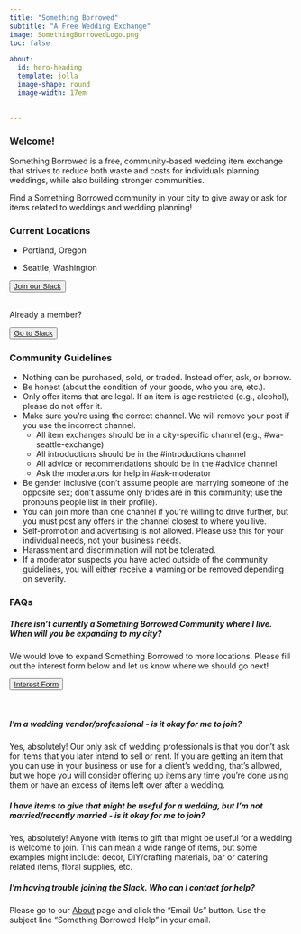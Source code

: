 ```yaml
---
title: "Something Borrowed"
subtitle: "A Free Wedding Exchange"
image: SomethingBorrowedLogo.png
toc: false

about:
  id: hero-heading
  template: jolla
  image-shape: round
  image-width: 17em
      
      
---
```


::: {#hero-heading}
:::

### Welcome!

Something Borrowed is a free, community-based wedding item exchange that strives to reduce both waste and costs for individuals planning weddings, while also building stronger communities.

Find a Something Borrowed community in your city to give away or ask for items related to weddings and wedding planning!

### Current Locations

-   Portland, Oregon

-   Seattle, Washington

<button type="button" class="btn btn-light">[Join our Slack](https://airtable.com/appXc1jGJLZweRSbH/pagVgloaEgZbrNbM2/form)</button> <br>
Already a member?  

<button type="button" class="btn btn-light">[Go to Slack](https://somethingborrowedx.slack.com/)</button>

### Community Guidelines  

*   Nothing can be purchased, sold, or traded. Instead offer, ask, or borrow.
*   Be honest (about the condition of your goods, who you are, etc.).
*   Only offer items that are legal. If an item is age restricted (e.g., alcohol), please do not offer it.  
*   Make sure you're using the correct channel. We will remove your post if you use the incorrect channel.  
    + All item exchanges should be in a city-specific channel (e.g., #wa-seattle-exchange)  
    + All introductions should be in the #introductions channel  
    + All advice or recommendations should be in the #advice channel  
    + Ask the moderators for help in #ask-moderator  
*   Be gender inclusive (don't assume people are marrying someone of the opposite sex; don't assume only brides are in this community; use the pronouns people list in their profile).
*   You can join more than one channel if you're willing to drive further, but you must post any offers in the channel closest to where you live.
*   Self-promotion and advertising is not allowed. Please use this for your individual needs, not your business needs. 
*   Harassment and discrimination will not be tolerated.
*   If a moderator suspects you have acted outside of the community guidelines, you will either receive a warning or be removed depending on severity. 

### FAQs

##### There isn't currently a Something Borrowed Community where I live. When will you be expanding to my city?

We would love to expand Something Borrowed to more locations. Please fill out the interest form below and let us know where we should go next!  

<button type="button" class="btn btn-light">[Interest Form](https://airtable.com/appXc1jGJLZweRSbH/pag4Fk8La0v44z13r/form)</button><br>

##### I'm a wedding vendor/professional - is it okay for me to join?  

Yes, absolutely! Our only ask of wedding professionals is that you don’t ask for items that you later intend to sell or rent. If you are getting an item that you can use in your business or use for a client’s wedding, that’s allowed, but we hope you will consider offering up items any time you’re done using them or have an excess of items left over after a wedding.  

##### I have items to give that might be useful for a wedding, but I'm not married/recently married - is it okay for me to join?  

Yes, absolutely! Anyone with items to gift that might be useful for a wedding is welcome to join. This can mean a wide range of items, but some examples might include: decor, DIY/crafting materials, bar or catering related items, floral supplies, etc. 

##### I'm having trouble joining the Slack. Who can I contact for help?  

Please go to our [About](https://somethingborrowedexchange.com/about.html) page and click the "Email Us" button. Use the subject line "Something Borrowed Help" in your email.
